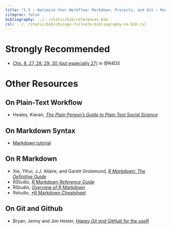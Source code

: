 ```yaml
---
title: "1.5 — Optimize Your Workflow: Markdown, Projects, and Git — Readings"
citeproc: false
bibliography: ../../static/bib/references.bib
csl: ../../static/bib/chicago-fullnote-bibliography-no-bib.csl
---
```


# Strongly Recommended

- <i class="fas fa-external-link-square-alt"></i>[Chs. 8, 27, 28, 29, 30 (but especially 27)](http://r4ds.had.co.nz) in @R4DS

# Other Resources

## On Plain-Text Workflow

- Healey, Kieran, [*The Plain Person’s Guide to Plain Text Social Science*](http://plain-text.co/)

## On Markdown Syntax

- [Markdown tutorial](https://www.markdowntutorial.com/)

## On R Markdown
- Xie, Yihui, J.J. Allaire, and Garett Grolemund, [*R Markdown: The Definitive Guide*](https://bookdown.org/yihui/rmarkdown/)
- RStudio, [*R Markdown Reference Guide*](https://www.rstudio.com/wp-content/uploads/2015/03/rmarkdown-reference.pdf)
- RStudio, [*Overview of R Markdown*](https://rmarkdown.rstudio.com/)
- Rstudio, [*R Markdown Cheatsheet](https://www.rstudio.com/wp-content/uploads/2015/02/rmarkdown-cheatsheet.pdf)

## On Git and Github

- Bryan, Jenny and Jim Hester, [*Happy Git and GitHub for the useR*](https://happygitwithr.com/)
